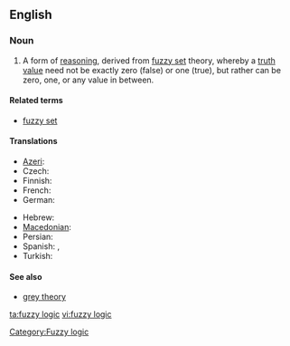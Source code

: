 ==English==

===Noun===
{{wikipedia}}
{{en-noun|sg=[[fuzzy]] [[logic]]}}

# A form of [[reasoning]], derived from [[fuzzy set]] theory, whereby a [[truth value]] need not be exactly zero (false) or one (true), but rather can be zero, one, or any value in between.

====Related terms====
* [[fuzzy set]]

====Translations====
{{trans-top|logic based on the notion of fuzzy set}}
* [[Azeri]]: {{t|az|qeyri-səlis məntiq}}
* Czech: {{t-|cs|fuzzy logika|f}}
* Finnish: {{t-|fi|sumea logiikka}}
* French: {{t-|fr|logique floue|f}}
* German: {{t|de|Fuzzylogik}}
{{trans-mid}}
* Hebrew: {{t-|he|לוגיקה עמומה|f|tr=lógika amumá}}
* [[Macedonian]]: {{t|mk|фази логика|f|tr=fázi lógika}}
* Persian: {{t|fa|منطق فازی|xs=Persian}}
* Spanish: {{t-|es|lógica difusa|f}}, {{t-|es|lógica borrosa|f}}
* Turkish: {{t|tr|bulanık mantık}}
{{trans-bottom}}

====See also====
* [[grey theory]]

[[Category:Fuzzy logic]]

[[ta:fuzzy logic]]
[[vi:fuzzy logic]]